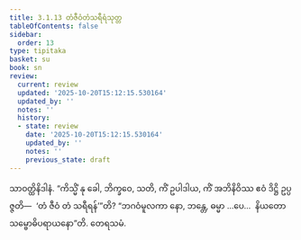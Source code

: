 ```yaml
---
title: 3.1.13 တံဇီဝံတံသရီရံသုတ္တ
tableOfContents: false
sidebar:
  order: 13
type: tipitaka
basket: su
book: sn
review:
  current: review
  updated: '2025-10-20T15:12:15.530164'
  updated_by: ''
  notes: ''
  history:
  - state: review
    date: '2025-10-20T15:12:15.530164'
    updated_by: ''
    notes: ''
    previous_state: draft
---
```



<DynamicBreadcrumb />


<ReviewStatus review={frontmatter.review} showDetails={true} />

<HypothesisAnnotation frontmatter={frontmatter} />

<Division number="218" book="sn" e="ch" v="18" p="310">

<Paragraph number="961" book="sn">
သာဝတ္ထိနိဒါနံ. “ကိသ္မိံ နု ခေါ, ဘိက္ခဝေ, သတိ, ကိံ ဥပါဒါယ, ကိံ အဘိနိဝိဿ ဧဝံ ဒိဋ္ဌိ ဥပ္ပဇ္ဇတိ—  ‘တံ ဇီဝံ တံ သရီရန်’”တိ? “ဘဂဝံမူလကာ နော, ဘန္တေ, ဓမ္မာ …ပေ…  နိယတော သမ္ဗောဓိပရာယနော”တိ.

</Paragraph>
</Division>

<Paragraph number="962" type="center" book="sn">
တေရသမံ.
</Paragraph>